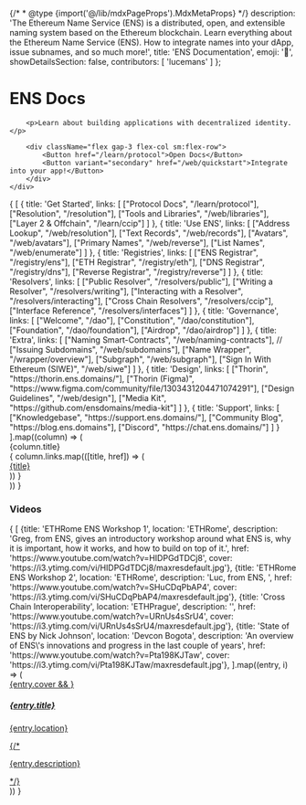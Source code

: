 {/* * @type {import('@/lib/mdxPageProps').MdxMetaProps} */}
    description: 'The Ethereum Name Service (ENS) is a distributed, open, and extensible naming system based on the Ethereum blockchain. Learn everything about the Ethereum Name Service (ENS). How to integrate names into your dApp, issue subnames, and so much more!',
    title: 'ENS Documentation',
    emoji: '👋',
    showDetailsSection: false,
    contributors: [
        'lucemans'
    ]
};

<div className="bg-ens-light-background-secondary dark:bg-ens-dark-background-secondary">
    <div className="max-w-5xl mx-auto space-y-4 py-16 px-4 sm:px-6">
        <h1>ENS Docs</h1>

        <p>Learn about building applications with decentralized identity.</p>

        <div className="flex gap-3 flex-col sm:flex-row">
            <Button href="/learn/protocol">Open Docs</Button>
            <Button variant="secondary" href="/web/quickstart">Integrate into your app!</Button>
        </div>
    </div>
</div>

<div className="max-w-5xl !mx-auto space-y-6 pt-6 px-4 sm:px-6 w-full">
<div className="grid grid-cols-2 lg:grid-cols-4 gap-6">
    {
        [
            {
                title: 'Get Started',
                links: [
                    ["Protocol Docs", "/learn/protocol"],
                    ["Resolution", "/resolution"],
                    ["Tools and Libraries", "/web/libraries"],
                    ["Layer 2 & Offchain", "/learn/ccip"]
                ]
            },
            {
                title: 'Use ENS',
                links: [
                    ["Address Lookup", "/web/resolution"],
                    ["Text Records", "/web/records"],
                    ["Avatars", "/web/avatars"],
                    ["Primary Names", "/web/reverse"],
                    ["List Names", "/web/enumerate"]
                ]
            },
            {
                title: 'Registries',
                links: [
                    ["ENS Registrar", "/registry/ens"],
                    ["ETH Registrar", "/registry/eth"],
                    ["DNS Registrar", "/registry/dns"],
                    ["Reverse Registrar", "/registry/reverse"]
                ]
            },
            {
                title: 'Resolvers',
                links: [
                    ["Public Resolver", "/resolvers/public"],
                    ["Writing a Resolver", "/resolvers/writing"],
                    ["Interacting with a Resolver", "/resolvers/interacting"],
                    ["Cross Chain Resolvers", "/resolvers/ccip"],
                    ["Interface Reference", "/resolvers/interfaces"]
                ]
            },
            {
                title: 'Governance',
                links: [
                    ["Welcome", "/dao"],
                    ["Constitution", "/dao/constitution"],
                    ["Foundation", "/dao/foundation"],
                    ["Airdrop", "/dao/airdrop"]
                ]
            },
            {
                title: 'Extra',
                links: [
                    ["Naming Smart-Contracts", "/web/naming-contracts"],
                    // ["Issuing Subdomains", "/web/subdomains"],
                    ["Name Wrapper", "/wrapper/overview"],
                    ["Subgraph", "/web/subgraph"],
                    ["Sign In With Ethereum (SIWE)", "/web/siwe"]
                ]
            },
            {
                title: 'Design',
                links: [
                    ["Thorin", "https://thorin.ens.domains/"],
                    ["Thorin (Figma)", "https://www.figma.com/community/file/1303431204471074291"],
                    ["Design Guidelines", "/web/design"],
                    ["Media Kit", "https://github.com/ensdomains/media-kit"]
                ]
            },
            {
                title: 'Support',
                links: [
                    ["Knowledgebase", "https://support.ens.domains/"],
                    ["Community Blog", "https://blog.ens.domains"],
                    ["Discord", "https://chat.ens.domains/"]
                ]
            }
        ].map((column) => (
            <div>
                <div className="font-bold">{column.title}</div>
                {
                    column.links.map(([title, href]) => (
                        <div className="flex items-center gap-3">
                            <a href={href}>{title}</a>
                        </div>
                    ))
                }
            </div>
        ))
    }
</div>

<h3 className="pt-4">Videos</h3>
<div className="w-full gap-4 pb-4 mt-0 grid grid-cols-1 sm:grid-cols-2 lg:grid-cols-4 not-prose">
    {
        [
            {title: 'ETHRome ENS Workshop 1', location: 'ETHRome', description: 'Greg, from ENS, gives an introductory workshop around what ENS is, why it is important, how it works, and how to build on top of it.', href: 'https://www.youtube.com/watch?v=HIDPGdTDCj8', cover: 'https://i3.ytimg.com/vi/HIDPGdTDCj8/maxresdefault.jpg'},
            {title: 'ETHRome ENS Workshop 2', location: 'ETHRome', description: 'Luc, from ENS, ', href: 'https://www.youtube.com/watch?v=SHuCDqPbAP4', cover: 'https://i3.ytimg.com/vi/SHuCDqPbAP4/maxresdefault.jpg'},
            {title: 'Cross Chain Interoperability', location: 'ETHPrague', description: '', href: 'https://www.youtube.com/watch?v=URnUs4sSrU4', cover: 'https://i3.ytimg.com/vi/URnUs4sSrU4/maxresdefault.jpg'},
            {title: 'State of ENS by Nick Johnson', location: 'Devcon Bogota', description: 'An overview of ENS\'s innovations and progress in the last couple of years', href: 'https://www.youtube.com/watch?v=Pta198KJTaw', cover: 'https://i3.ytimg.com/vi/Pta198KJTaw/maxresdefault.jpg'},
        ].map((entry, i) => (
            <a className="w-full border flex flex-col rounded-lg border-ens-light-border dark:border-ens-dark-border overflow-hidden my-0 py-0 bg-ens-light-background-primary dark:bg-ens-dark-background-primary hover:bg-ens-light-background-secondary/50 hover:dark:bg-ens-dark-background-secondary/50" href={entry.href} hideExtras={true}>
                <div className="w-full bg-ens-light-background-disabled dark:bg-ens-dark-background-secondary aspect-video">
                    {entry.cover && <img src={entry.cover} alt="" className="w-full aspect-video" />}
                </div>
                <div className="w-full border-t border-ens-light-border dark:border-ens-dark-border px-3 pt-2 pb-3 overflow-ellipsis">
                    <h5 className="font-bold">{entry.title}</h5>
                    <p className="tag tag-blue">{entry.location}</p>
                    {/* <p className="h-16 overflow-ellipsis text-xs">{entry.description}</p> */}
                </div>
            </a>
        ))
    }
</div>

</div>

